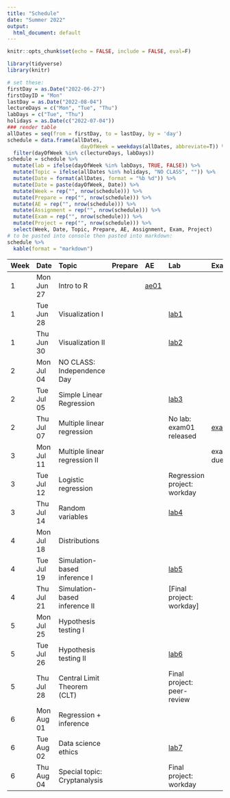 ```yaml
---
title: "Schedule"
date: "Summer 2022"
output:
  html_document: default
---
```


```r
knitr::opts_chunk$set(echo = FALSE, include = FALSE, eval=F)
```

```r
library(tidyverse)
library(knitr)
```

```r
# set these:
firstDay = as.Date("2022-06-27")
firstDayID = "Mon"
lastDay = as.Date("2022-08-04")
lectureDays = c("Mon", "Tue", "Thu")
labDays = c("Tue", "Thu")
holidays = as.Date(c("2022-07-04"))
### render table
allDates = seq(from = firstDay, to = lastDay, by = 'day')
schedule = data.frame(allDates,
                        dayOfWeek = weekdays(allDates, abbreviate=T)) %>%
  filter(dayOfWeek %in% c(lectureDays, labDays))
schedule = schedule %>%
  mutate(lab = ifelse(dayOfWeek %in% labDays, TRUE, FALSE)) %>%
  mutate(Topic = ifelse(allDates %in% holidays, "NO CLASS", "")) %>%
  mutate(Date = format(allDates, format = "%b %d")) %>%
  mutate(Date = paste(dayOfWeek, Date)) %>%
  mutate(Week = rep("", nrow(schedule))) %>%
  mutate(Prepare = rep("", nrow(schedule))) %>%
  mutate(AE = rep("", nrow(schedule))) %>%
  mutate(Assignment = rep("", nrow(schedule))) %>%
  mutate(Exam = rep("", nrow(schedule))) %>%
  mutate(Project = rep("", nrow(schedule))) %>%
  select(Week, Date, Topic, Prepare, AE, Assignment, Exam, Project)
# to be pasted into console then pasted into markdown:
schedule %>%
  kable(format = "markdown")
```

|Week |Date       |Topic    |Prepare |AE |Lab |Exam |Project |
|:----|:----------|:--------|:-------|:--|:----------|:----|:-------|
|   1  |Mon Jun 27 |  Intro to R       |        |[ae01](/static/static/appex/ae1.html)   |           |     |        |
|  1   |Tue Jun 28 |  Visualization I       |        | | [lab1]()             |     |        |
|  1   |Thu Jun 30 |  Visualization II       |        | | [lab2]()             |     |        |
|  2   |Mon Jul 04 |NO CLASS: Independence Day |        |   |           |     |        |
|  2   |Tue Jul 05 | Simple Linear Regression        |     | | [lab3]()            |     |        |
|  2   |Thu Jul 07 | Multiple linear regression        |        | | No lab: exam01 released           |  [exam01]()   |        |
|  3   |Mon Jul 11 | Multiple linear regression II       |        |   |           |  exam01 due   |        |
|  3   |Tue Jul 12 | Logistic regression         |        | |  Regression project: workday         |     |        |
|  3   |Thu Jul 14 | Random variables       |        | | [lab4]()              |     |        |
|  4   |Mon Jul 18 | Distributions         |        |   |           |     |        |
|  4   |Tue Jul 19 | Simulation-based inference I       |        |  | [lab5]()              |     |        |
|  4   |Thu Jul 21 | Simulation-based inference II         |        | | [Final project: workday]              |     |        |
|  5   |Mon Jul 25 | Hypothesis testing I        |        |   |           |     |        |
|  5   |Tue Jul 26 | Hypothesis testing II        |        | | [lab6]()              |     |        |
|  5   |Thu Jul 28 | Central Limit Theorem (CLT)       |        |  | Final project: peer-review             |     |        |
|  6   |Mon Aug 01 | Regression + inference        |        |   |           |     |        |
|  6   |Tue Aug 02 | Data science ethics        |        | | [lab7]()           |     |        |
|  6   |Thu Aug 04 | Special topic: Cryptanalysis       |        | | Final project: workday             |     |        |